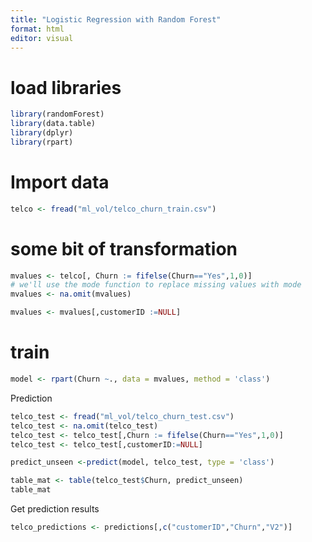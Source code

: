 ```yaml
---
title: "Logistic Regression with Random Forest"
format: html
editor: visual
---
```


# load libraries

```r
library(randomForest)
library(data.table)
library(dplyr)
library(rpart)
```

# Import data

```r
telco <- fread("ml_vol/telco_churn_train.csv")
```

# some bit of transformation

```r
mvalues <- telco[, Churn := fifelse(Churn=="Yes",1,0)] 
# we'll use the mode function to replace missing values with mode
mvalues <- na.omit(mvalues)

mvalues <- mvalues[,customerID :=NULL]

```

# train

```r

model <- rpart(Churn ~., data = mvalues, method = 'class')

```

Prediction

```r
telco_test <- fread("ml_vol/telco_churn_test.csv")
telco_test <- na.omit(telco_test)
telco_test <- telco_test[,Churn := fifelse(Churn=="Yes",1,0)]
telco_test <- telco_test[,customerID:=NULL]

predict_unseen <-predict(model, telco_test, type = 'class')

table_mat <- table(telco_test$Churn, predict_unseen)
table_mat

```

Get prediction results

```r
telco_predictions <- predictions[,c("customerID","Churn","V2")]
```
